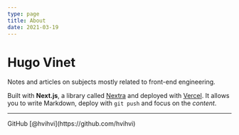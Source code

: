 ```yaml
---
type: page
title: About
date: 2021-03-19
---
```


# Hugo Vinet

Notes and articles on subjects mostly related to front-end engineering.

Built with **Next.js**, a library called [Nextra](https://nextra.vercel.app/) and deployed with [Vercel](https://vercel.com/). It allows you to write Markdown, deploy with `git push` and focus on the _content_.

---

<div>
  GitHub [@hvihvi](https://github.com/hvihvi)
  <br />
</div>
